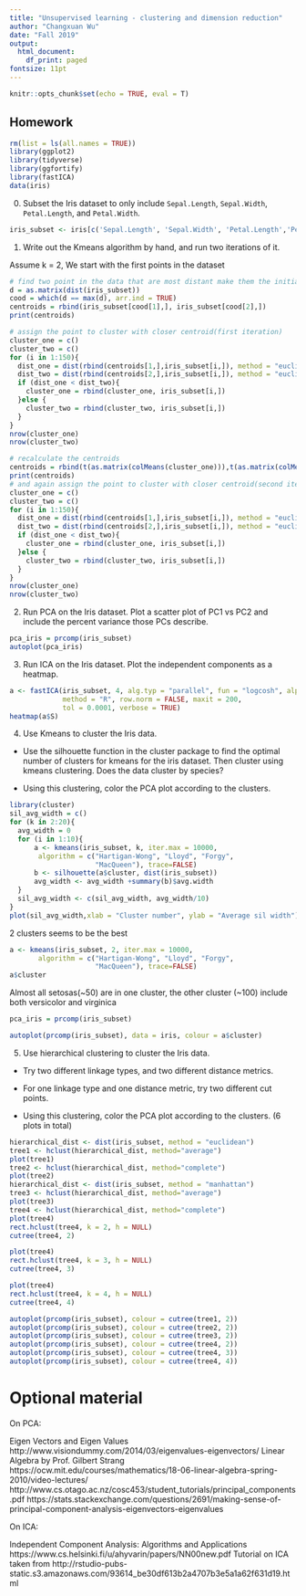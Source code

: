 ```yaml
---
title: "Unsupervised learning - clustering and dimension reduction"
author: "Changxuan Wu"
date: "Fall 2019"
output:
  html_document:
    df_print: paged
fontsize: 11pt
---
```


```r
knitr::opts_chunk$set(echo = TRUE, eval = T)
```

## Homework

```r
rm(list = ls(all.names = TRUE))
library(ggplot2)
library(tidyverse)
library(ggfortify)
library(fastICA)
data(iris)
```


0. Subset the Iris dataset to only include `Sepal.Length`, `Sepal.Width`, `Petal.Length`, and `Petal.Width`. 

```r
iris_subset <- iris[c('Sepal.Length', 'Sepal.Width', 'Petal.Length','Petal.Width')]
```

1. Write out the Kmeans algorithm by hand, and run two iterations of it. 

Assume k = 2, We start with the first points in the dataset

```r
# find two point in the data that are most distant make them the initial centroids
d = as.matrix(dist(iris_subset))
cood = which(d == max(d), arr.ind = TRUE)
centroids = rbind(iris_subset[cood[1],], iris_subset[cood[2],])
print(centroids)
```


```r
# assign the point to cluster with closer centroid(first iteration)
cluster_one = c()
cluster_two = c()
for (i in 1:150){
  dist_one = dist(rbind(centroids[1,],iris_subset[i,]), method = "euclidean")[1]
  dist_two = dist(rbind(centroids[2,],iris_subset[i,]), method = "euclidean")[1]
  if (dist_one < dist_two){
    cluster_one = rbind(cluster_one, iris_subset[i,])
  }else {
    cluster_two = rbind(cluster_two, iris_subset[i,])
  }
}
nrow(cluster_one)
nrow(cluster_two)
```


```r
# recalculate the centroids 
centroids = rbind(t(as.matrix(colMeans(cluster_one))),t(as.matrix(colMeans(cluster_two))))
print(centroids)
# and again assign the point to cluster with closer centroid(second iteration)
cluster_one = c()
cluster_two = c()
for (i in 1:150){
  dist_one = dist(rbind(centroids[1,],iris_subset[i,]), method = "euclidean")[1]
  dist_two = dist(rbind(centroids[2,],iris_subset[i,]), method = "euclidean")[1]
  if (dist_one < dist_two){
    cluster_one = rbind(cluster_one, iris_subset[i,])
  }else {
    cluster_two = rbind(cluster_two, iris_subset[i,])
  }
}
nrow(cluster_one)
nrow(cluster_two)
```


2. Run PCA on the Iris dataset. Plot a scatter plot of PC1 vs PC2 and include the percent variance those PCs describe. 

```r
pca_iris = prcomp(iris_subset)
autoplot(pca_iris)
```

3. Run ICA on the Iris dataset. Plot the independent components as a heatmap.

```r
a <- fastICA(iris_subset, 4, alg.typ = "parallel", fun = "logcosh", alpha = 1,
             method = "R", row.norm = FALSE, maxit = 200,
             tol = 0.0001, verbose = TRUE)
heatmap(a$S)
```

4. Use Kmeans to cluster the Iris data. 
  
  * Use the silhouette function in the cluster package to find the optimal number of clusters for kmeans for the iris dataset. Then cluster using kmeans clustering. Does the data cluster by species? 
  
  * Using this clustering, color the PCA plot according to the clusters.
  
```r
library(cluster)
sil_avg_width = c()
for (k in 2:20){
  avg_width = 0
  for (i in 1:10){
      a <- kmeans(iris_subset, k, iter.max = 10000, 
       algorithm = c("Hartigan-Wong", "Lloyd", "Forgy",
                     "MacQueen"), trace=FALSE)
      b <- silhouette(a$cluster, dist(iris_subset))
      avg_width <- avg_width +summary(b)$avg.width
  }
  sil_avg_width <- c(sil_avg_width, avg_width/10)
}
plot(sil_avg_width,xlab = "Cluster number", ylab = "Average sil width")
```

2 clusters seems to be the best 

```r
a <- kmeans(iris_subset, 2, iter.max = 10000, 
       algorithm = c("Hartigan-Wong", "Lloyd", "Forgy",
                     "MacQueen"), trace=FALSE)
a$cluster
```

Almost all setosas(~50) are in one cluster, the other cluster (~100) include both versicolor and virginica 

```r
pca_iris = prcomp(iris_subset)

autoplot(prcomp(iris_subset), data = iris, colour = a$cluster)
```

5. Use hierarchical clustering to cluster the Iris data.

  * Try two different linkage types, and two different distance metrics. 

  * For one linkage type and one distance metric, try two different cut points. 

  * Using this clustering, color the PCA plot according to the clusters. (6  plots in total)

```r
hierarchical_dist <- dist(iris_subset, method = "euclidean")
tree1 <- hclust(hierarchical_dist, method="average")
plot(tree1)
tree2 <- hclust(hierarchical_dist, method="complete")
plot(tree2)
hierarchical_dist <- dist(iris_subset, method = "manhattan")
tree3 <- hclust(hierarchical_dist, method="average")
plot(tree3)
tree4 <- hclust(hierarchical_dist, method="complete")
plot(tree4)
rect.hclust(tree4, k = 2, h = NULL)
cutree(tree4, 2)

plot(tree4)
rect.hclust(tree4, k = 3, h = NULL)
cutree(tree4, 3)

plot(tree4)
rect.hclust(tree4, k = 4, h = NULL)
cutree(tree4, 4)

autoplot(prcomp(iris_subset), colour = cutree(tree1, 2))
autoplot(prcomp(iris_subset), colour = cutree(tree2, 2))
autoplot(prcomp(iris_subset), colour = cutree(tree3, 2))
autoplot(prcomp(iris_subset), colour = cutree(tree4, 2))
autoplot(prcomp(iris_subset), colour = cutree(tree4, 3))
autoplot(prcomp(iris_subset), colour = cutree(tree4, 4))


``` 

# Optional material
On PCA:

Eigen Vectors and Eigen Values http://www.visiondummy.com/2014/03/eigenvalues-eigenvectors/
Linear Algebra by Prof. Gilbert Strang https://ocw.mit.edu/courses/mathematics/18-06-linear-algebra-spring-2010/video-lectures/
http://www.cs.otago.ac.nz/cosc453/student_tutorials/principal_components.pdf
https://stats.stackexchange.com/questions/2691/making-sense-of-principal-component-analysis-eigenvectors-eigenvalues

On ICA: 

Independent Component Analysis: Algorithms and Applications https://www.cs.helsinki.fi/u/ahyvarin/papers/NN00new.pdf
Tutorial on ICA taken from http://rstudio-pubs-static.s3.amazonaws.com/93614_be30df613b2a4707b3e5a1a62f631d19.html




